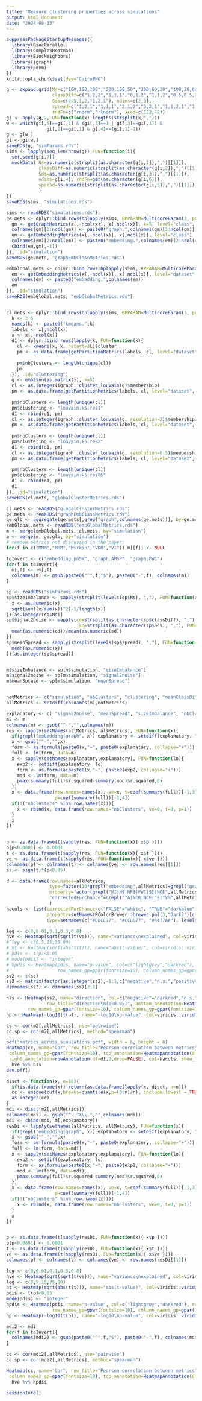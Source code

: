 ```yaml
---
title: "Measure clustering properties across simulations"
output: html_document
date: "2024-08-13"
---
```


```r
suppressPackageStartupMessages({
  library(BiocParallel)
  library(ComplexHeatmap)
  library(BiocNeighbors)
  library(igraph)
  library(poem)
})
knitr::opts_chunk$set(dev="CairoPNG")
```

```r
g <- expand.grid(Ns=c("100,100,100","200,100,50","300,60,20","100,30,600","300,50,50,50","100,100,100,100"),
                 classDiff=c("1,2,2","1,1,1","0,1,2","1,1,2","0.5,0.5,2","1,1,1,1,1,1","1,1,2,2,1,2","2,3,1","2,2,3"),
                 Sds=c(0.5,1,2,"1,2,1"), ndims=c(2,3),
                 spread=c("1,2,1","1,1,1","2,1,2","3,2,1","1,1,2,1","1,1,4"),
                 rndFn=c("rnorm","rlnorm"), seed=c(123,42))
gi <- apply(g,2,FUN=function(x) lengths(strsplit(x,",")))
w <- which(gi[,5]==gi[,1] & (gi[,3]==1 | gi[,3]==gi[,1]) &
               gi[,2]==gi[,1] & g[,4]<=(gi[,1]-1))
g <- g[w,]
gi <- gi[w,]
saveRDS(g, "simParams.rds")
sims <- lapply(seq_len(nrow(g)),FUN=function(i){
  set.seed(g[i,7])
  mockData( Ns=as.numeric(strsplit(as.character(g[i,1]),",")[[1]]),
            classDiff=as.numeric(strsplit(as.character(g[i,2]),",")[[1]]),
            Sds=as.numeric(strsplit(as.character(g[i,3]),",")[[1]]),
            ndims=g[i,4], rndFn=get(as.character(g[i,6])),
            spread=as.numeric(strsplit(as.character(g[i,5]),",")[[1]])
            )
})
saveRDS(sims, "simulations.rds")
```

```r
sims <- readRDS("simulations.rds")
ge.mets <- dplyr::bind_rows(bplapply(sims, BPPARAM=MulticoreParam(3, progress=TRUE), FUN=function(x){
  gm <- getGraphMetrics(x[,-ncol(x)], x[,ncol(x)], k=5, level="class", metrics=c("SI", "NP", "AMSP", "PWC", "NCE"))
  colnames(gm)[2:ncol(gm)] <- paste0("graph.",colnames(gm)[2:ncol(gm)])
  em <- getEmbeddingMetrics(x[,-ncol(x)], x[,ncol(x)], level="class")
  colnames(em)[2:ncol(em)] <- paste0("embedding.",colnames(em)[2:ncol(em)])
  cbind(em,gm[,-1])
}), .id="simulation")
saveRDS(ge.mets, "graphEmbClassMetrics.rds")

embGlobal.mets <- dplyr::bind_rows(bplapply(sims, BPPARAM=MulticoreParam(3, progress=TRUE), FUN=function(x){
  em <- getEmbeddingMetrics(x[,-ncol(x)], x[,ncol(x)], level="dataset", metrics=c("meanSW", "meanClassSW", "pnSW", "minClassSW", "cdbw", "cohesion", "compactness", "sep", "dbcv"))
  colnames(em) <- paste0("embedding.",colnames(em))
  em
}), .id="simulation")
saveRDS(embGlobal.mets, "embGlobalMetrics.rds")


cl.mets <- dplyr::bind_rows(bplapply(sims, BPPARAM=MulticoreParam(3, progress=TRUE), FUN=function(x){
  k <- 2:6
  names(k) <- paste0("kmeans.",k)
  labels <- x[,ncol(x)]
  x <- x[,-ncol(x)]
  d1 <- dplyr::bind_rows(lapply(k, FUN=function(k){
    cl <- kmeans(x, k, nstart=3L)$cluster
    pm <- as.data.frame(getPartitionMetrics(labels, cl, level="dataset", metrics=c("VM","AMI","NCR","ARI","EC","EH","AWH","MI",
                                                                                   "WH","AWC","RI","FM","WC")))
    pm$nbClusters <- length(unique(cl))
    pm
  }), .id="clustering")
  g <- emb2snn(as.matrix(x), k=5)
  cl <- as.integer(igraph::cluster_louvain(g)$membership)
  pm <- as.data.frame(getPartitionMetrics(labels, cl, level="dataset", metrics=c("VM","AMI","NCR","ARI","EC","EH","AWH","MI",
                                                                                   "WH","AWC","RI","FM","WC")))
  pm$nbClusters <- length(unique(cl))
  pm$clustering <- "louvain.k5.res1"
  d1 <- rbind(d1, pm)
  cl <- as.integer(igraph::cluster_louvain(g, resolution=2)$membership)
  pm <- as.data.frame(getPartitionMetrics(labels, cl, level="dataset", metrics=c("VM","AMI","NCR","ARI","EC","EH","AWH","MI",
                                                                                   "WH","AWC","RI","FM","WC")))
  pm$nbClusters <- length(unique(cl))
  pm$clustering <- "louvain.k5.res2"
  d1 <- rbind(d1, pm)
  cl <- as.integer(igraph::cluster_louvain(g, resolution=0.5)$membership)
  pm <- as.data.frame(getPartitionMetrics(labels, cl, level="dataset", metrics=c("VM","AMI","NCR","ARI","EC","EH","AWH","MI",
                                                                                   "WH","AWC","RI","FM","WC")))
  pm$nbClusters <- length(unique(cl))
  pm$clustering <- "louvain.k5.res05"
  d1 <- rbind(d1, pm)
  d1
}), .id="simulation")
saveRDS(cl.mets, "globalClusterMetrics.rds")
```

```r
cl.mets <- readRDS("globalClusterMetrics.rds")
ge.mets <- readRDS("graphEmbClassMetrics.rds")
ge.glb <- aggregate(ge.mets[,grep("graph",colnames(ge.mets))], by=ge.mets[,1,drop=FALSE], FUN=mean)
embGlobal.mets <- readRDS("embGlobalMetrics.rds")
m <- merge(embGlobal.mets, cl.mets, by="simulation")
m <- merge(m, ge.glb, by="simulation")
# remove metrics not discussed in the paper:
for(f in c("MMM","MHM","Mirkin","VDM","VI")) m[[f]] <- NULL
```



```r
toInvert <- c("embedding.pnSW", "graph.AMSP", "graph.PWC")
for(f in toInvert){
  m[,f] <- -m[,f]
  colnames(m) <- gsub(paste0("^",f,"$"), paste0("-",f), colnames(m))
}

sp <- readRDS("simParams.rds")
sp$sizeImbalance <- sapply(strsplit(levels(sp$Ns), ","), FUN=function(x){
  x <- as.numeric(x)
  sqrt(sum((x/sum(x))^2)-1/length(x))
})[as.integer(sp$Ns)]
sp$signal2noise <- mapply(cd=strsplit(as.character(sp$classDiff), ","),
                           sd=strsplit(as.character(sp$Sds), ","), FUN=function(cd,sd){
  mean(as.numeric(cd))/mean(as.numeric(sd))
})
sp$meanSpread <- sapply(strsplit(levels(sp$spread), ","), FUN=function(x){
  mean(as.numeric(x))
})[as.integer(sp$spread)]


m$sizeImbalance <- sp[m$simulation, "sizeImbalance"]
m$signal2noise <- sp[m$simulation, "signal2noise"]
m$meanSpread <- sp[m$simulation, "meanSpread"]


notMetrics <- c("simulation", "nbClusters", "clustering", "meanClassDiff", "sizeImbalance", "N", "meanSpread", "signal2noise")
allMetrics <- setdiff(colnames(m),notMetrics)

explanatory <- c( "signal2noise", "meanSpread", "sizeImbalance", "nbClusters")
m2 <- m
colnames(m) <- gsub("^-","",colnames(m))
res <- lapply(setNames(allMetrics, allMetrics), FUN=function(x){
  if(grepl("embedding|graph", x)) explanatory <- setdiff(explanatory, "nbClusters")
  x <- gsub("^-","",x)
  form <- as.formula(paste0(x,"~", paste0(explanatory, collapse="+")))
  full <- lm(form, data=m)
  x <- sapply(setNames(explanatory,explanatory), FUN=function(lo){
    exp2 <- setdiff(explanatory, lo)
    form <- as.formula(paste0(x,"~", paste0(exp2, collapse="+")))
    mod <- lm(form, data=m)
    pmax(summary(full)$r.squared-summary(mod)$r.squared,0)
  })
  x <- data.frame(row.names=names(x), ve=x, t=coef(summary(full))[-1,3],
                  p=coef(summary(full))[-1,4])
  if(!("nbClusters" %in% row.names(x))){
    x <- rbind(x, data.frame(row.names="nbClusters", ve=0, t=0, p=1))
  }
  x
})


p <- as.data.frame(t(sapply(res, FUN=function(x){ x$p })))
p[p<0.0001] <- 0.0001
t <- as.data.frame(t(sapply(res, FUN=function(x){ x$t })))
ve <- as.data.frame(t(sapply(res, FUN=function(x){ x$ve })))
colnames(p) <- colnames(t) <- colnames(ve) <- row.names(res[[1]])
ss <- sign(t)*(p<0.05)
```

```r
d <- data.frame(row.names=allMetrics,
                type=factor(10*grepl("embedding",allMetrics)+grepl("graph",allMetrics), c(0,1,10), c("partition","graph","embedding")),
                property=factor(grepl("MI|H$|NP$|PWC|SI|NCE",allMetrics)-grepl("^AWC|^WC|EC|HC$|AMSP|cohesion|compact",allMetrics),-1:1,c("completeness\n/compactness","mixed","homogeneity")),
                "correctedForChance"=grepl("^A|NCR|NCE|^E|^VM",allMetrics)
                )
hacols <- list(correctedForChance=c("FALSE"="white", "TRUE"="darkblue"),
               property=setNames(RColorBrewer::brewer.pal(3,"Dark2")[c(2,1,3)], levels(d$property)),
               type=setNames(c("#DDCC77", "#CC6677", "#4477AA"), levels(d$type)))
```


```r
leg <- c(0,0.01,0.1,0.3,0.8)
hve <- Heatmap(sqrt(sqrt(t(ve))), name="variance\nexplained", col=viridis::viridis(50), heatmap_legend_param=list(at=sqrt(sqrt(leg)), labels=leg), row_title="var.\nexpl.", row_names_gp=gpar(fontsize=10), column_names_gp=gpar(fontsize=10), cluster_rows = FALSE)
# leg <- c(0,5,15,35,80)
# ht <- Heatmap(sqrt(abs(t(t))), name="abs(t-value)", col=viridis::viridis(50), heatmap_legend_param=list(at=sqrt(leg), labels=leg), row_title="abs(t-value)")
# pdis <- t(p)<0.05
# mode(pdis) <- "integer"
# hpdis <- Heatmap(pdis, name="p-value", col=c("lightgrey","darkred"), row_title="pVal", heatmap_legend_param = list(breaks=c(0,1), labels=c("<0.05","n.s.")), bottom_annotation=HeatmapAnnotation(df=d[,2:1], col=hacols), cluster_rows = FALSE,
#                  row_names_gp=gpar(fontsize=10), column_names_gp=gpar(fontsize=10))
ss2 <- t(ss)
ss2 <- matrix(factor(as.integer(ss2),-1:1,c("negative","n.s.","positive")), nrow=nrow(ss2))
dimnames(ss2) <- dimnames(ss)[2:1]

hss <- Heatmap(ss2, name="direction", col=c("negative"="darkred","n.s."="lightgrey","positive"="darkblue"),
               row_title="direction\n(p<0.05)", bottom_annotation=HeatmapAnnotation(df=d[,3:1], col=hacols), cluster_rows = FALSE,
        row_names_gp=gpar(fontsize=10), column_names_gp=gpar(fontsize=10))
hp <- Heatmap(-log10(t(p)), name="-log10\np-value", col=viridis::viridis(50), row_title="-log10\np-value")

cc <- cor(m2[,allMetrics], use="pairwise")
cc.sp <- cor(m2[,allMetrics], method="spearman")
```



```r
pdf("metrics_across_simulations.pdf", width = 8, height = 8)
Heatmap(cc, name="Cor", row_title="Pearson correlation between metrics", col=viridis::inferno(100), row_names_gp=gpar(fontsize=10),
 column_names_gp=gpar(fontsize=10), top_annotation=HeatmapAnnotation(df=d[,-3], col=hacols),
 right_annotation=rowAnnotation(df=d[,2,drop=FALSE], col=hacols, show_legend=FALSE, show_annotation_name=FALSE)) %v% 
  hve %v% hss
dev.off()
```

























```r
disct <- function(x, n=10){
  if(is.data.frame(x)) return(as.data.frame(lapply(x, disct, n=n)))
  cc <- unique(cut(x,breaks=quantile(x,p=(0:n)/n), include.lowest = TRUE))
  as.integer(cc)
}
mdi <- disct(m2[,allMetrics])
colnames(mdi) <- gsub("^-|^X\\.","",colnames(mdi))
mdi <- cbind(mdi, m[,explanatory])
resDi <- lapply(setNames(allMetrics, allMetrics), FUN=function(x){
  if(grepl("embedding|graph", x)) explanatory <- setdiff(explanatory, "nbClusters")
  x <- gsub("^-","",x)
  form <- as.formula(paste0(x,"~", paste0(explanatory, collapse="+")))
  full <- lm(form, data=mdi)
  x <- sapply(setNames(explanatory,explanatory), FUN=function(lo){
    exp2 <- setdiff(explanatory, lo)
    form <- as.formula(paste0(x,"~", paste0(exp2, collapse="+")))
    mod <- lm(form, data=mdi)
    pmax(summary(full)$r.squared-summary(mod)$r.squared,0)
  })
  x <- data.frame(row.names=names(x), ve=x, t=coef(summary(full))[-1,3],
                  p=coef(summary(full))[-1,4])
  if(!("nbClusters" %in% row.names(x))){
    x <- rbind(x, data.frame(row.names="nbClusters", ve=0, t=0, p=1))
  }
  x
})


p <- as.data.frame(t(sapply(resDi, FUN=function(x){ x$p })))
p[p<0.0001] <- 0.0001
t <- as.data.frame(t(sapply(resDi, FUN=function(x){ x$t })))
ve <- as.data.frame(t(sapply(resDi, FUN=function(x){ x$ve })))
colnames(p) <- colnames(t) <- colnames(ve) <- row.names(resDi[[1]])
```


```r
leg <- c(0,0.01,0.1,0.3,0.8)
hve <- Heatmap(sqrt(sqrt(t(ve))), name="variance\nexplained", col=viridis::viridis(50), heatmap_legend_param=list(at=sqrt(sqrt(leg)), labels=leg), row_title="var.\nexpl.", row_names_gp=gpar(fontsize=10), column_names_gp=gpar(fontsize=10))
leg <- c(0,5,15,35,80)
ht <- Heatmap(sqrt(abs(t(t))), name="abs(t-value)", col=viridis::viridis(50), heatmap_legend_param=list(at=sqrt(leg), labels=leg), row_title="abs(t-value)")
pdis <- t(p)<0.05
mode(pdis) <- "integer"
hpdis <- Heatmap(pdis, name="p-value", col=c("lightgrey","darkred"), row_title="pVal", heatmap_legend_param = list(breaks=c(0,1), labels=c("<0.05","n.s.")), bottom_annotation=HeatmapAnnotation(df=d[,2:1], col=hacols),
                 row_names_gp=gpar(fontsize=10), column_names_gp=gpar(fontsize=10))
hp <- Heatmap(-log10(t(p)), name="-log10\np-value", col=viridis::viridis(50), row_title="-log10\np-value")

mdi2 <- mdi
for(f in toInvert){
  colnames(mdi2) <- gsub(paste0("^",f,"$"), paste0("-",f), colnames(mdi2))
}

cc <- cor(mdi2[,allMetrics], use="pairwise")
cc.sp <- cor(mdi2[,allMetrics], method="spearman")
```



```r
Heatmap(cc, name="Cor", row_title="Pearson correlation between metrics", col=viridis::inferno(100), row_names_gp=gpar(fontsize=10),
 column_names_gp=gpar(fontsize=10), top_annotation=HeatmapAnnotation(df=d, col=hacols)) %v% 
  hve %v% hpdis
```

```r
sessionInfo()
```

